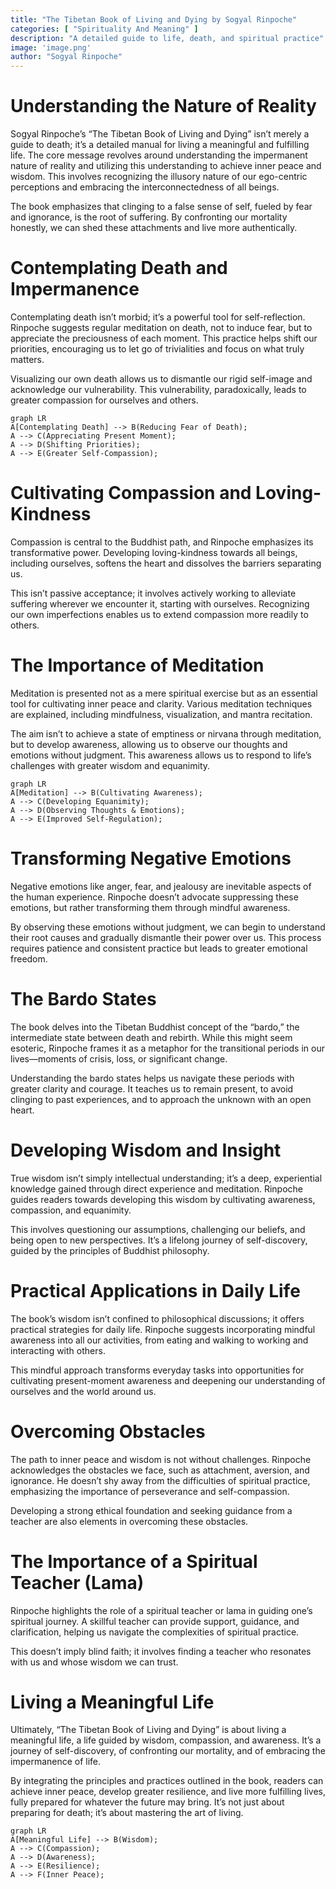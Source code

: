```yaml
---
title: "The Tibetan Book of Living and Dying by Sogyal Rinpoche"
categories: [ "Spirituality And Meaning" ]
description: "A detailed guide to life, death, and spiritual practice"
image: 'image.png'
author: "Sogyal Rinpoche"
---
```

# Understanding the Nature of Reality

Sogyal Rinpoche's "The Tibetan Book of Living and Dying" isn't merely a guide to death; it's a detailed manual for living a meaningful and fulfilling life.  The core message revolves around understanding the impermanent nature of reality and utilizing this understanding to achieve inner peace and wisdom. This involves recognizing the illusory nature of our ego-centric perceptions and embracing the interconnectedness of all beings.

The book emphasizes that clinging to a false sense of self, fueled by fear and ignorance, is the root of suffering.  By confronting our mortality honestly, we can shed these attachments and live more authentically.

# Contemplating Death and Impermanence

Contemplating death isn't morbid; it's a powerful tool for self-reflection.  Rinpoche suggests regular meditation on death, not to induce fear, but to appreciate the preciousness of each moment. This practice helps shift our priorities, encouraging us to let go of trivialities and focus on what truly matters.

Visualizing our own death allows us to dismantle our rigid self-image and acknowledge our vulnerability.  This vulnerability, paradoxically, leads to greater compassion for ourselves and others.

```mermaid
graph LR
A[Contemplating Death] --> B(Reducing Fear of Death);
A --> C(Appreciating Present Moment);
A --> D(Shifting Priorities);
A --> E(Greater Self-Compassion);
```


# Cultivating Compassion and Loving-Kindness

Compassion is central to the Buddhist path, and Rinpoche emphasizes its transformative power.  Developing loving-kindness towards all beings, including ourselves, softens the heart and dissolves the barriers separating us.

This isn't passive acceptance; it involves actively working to alleviate suffering wherever we encounter it, starting with ourselves.  Recognizing our own imperfections enables us to extend compassion more readily to others.


# The Importance of Meditation

Meditation is presented not as a mere spiritual exercise but as an essential tool for cultivating inner peace and clarity.  Various meditation techniques are explained, including mindfulness, visualization, and mantra recitation.

The aim isn't to achieve a state of emptiness or nirvana through meditation, but to develop awareness, allowing us to observe our thoughts and emotions without judgment.  This awareness allows us to respond to life's challenges with greater wisdom and equanimity.

```mermaid
graph LR
A[Meditation] --> B(Cultivating Awareness);
A --> C(Developing Equanimity);
A --> D(Observing Thoughts & Emotions);
A --> E(Improved Self-Regulation);
```

# Transforming Negative Emotions

Negative emotions like anger, fear, and jealousy are inevitable aspects of the human experience. Rinpoche doesn't advocate suppressing these emotions, but rather transforming them through mindful awareness.

By observing these emotions without judgment, we can begin to understand their root causes and gradually dismantle their power over us.  This process requires patience and consistent practice but leads to greater emotional freedom.

# The Bardo States

The book delves into the Tibetan Buddhist concept of the "bardo," the intermediate state between death and rebirth.  While this might seem esoteric, Rinpoche frames it as a metaphor for the transitional periods in our lives—moments of crisis, loss, or significant change.

Understanding the bardo states helps us navigate these periods with greater clarity and courage.  It teaches us to remain present, to avoid clinging to past experiences, and to approach the unknown with an open heart.

#  Developing Wisdom and Insight

True wisdom isn't simply intellectual understanding; it's a deep, experiential knowledge gained through direct experience and meditation.  Rinpoche guides readers towards developing this wisdom by cultivating awareness, compassion, and equanimity.

This involves questioning our assumptions, challenging our beliefs, and being open to new perspectives.  It's a lifelong journey of self-discovery, guided by the principles of Buddhist philosophy.

# Practical Applications in Daily Life

The book's wisdom isn't confined to philosophical discussions; it offers practical strategies for daily life.  Rinpoche suggests incorporating mindful awareness into all our activities, from eating and walking to working and interacting with others.

This mindful approach transforms everyday tasks into opportunities for cultivating present-moment awareness and deepening our understanding of ourselves and the world around us.


# Overcoming Obstacles

The path to inner peace and wisdom is not without challenges.  Rinpoche acknowledges the obstacles we face, such as attachment, aversion, and ignorance.  He doesn't shy away from the difficulties of spiritual practice, emphasizing the importance of perseverance and self-compassion.

Developing a strong ethical foundation and seeking guidance from a teacher are also elements in overcoming these obstacles.

# The Importance of a Spiritual Teacher (Lama)

Rinpoche highlights the role of a spiritual teacher or lama in guiding one's spiritual journey. A skillful teacher can provide support, guidance, and clarification, helping us navigate the complexities of spiritual practice.

This doesn't imply blind faith; it involves finding a teacher who resonates with us and whose wisdom we can trust.

# Living a Meaningful Life

Ultimately, "The Tibetan Book of Living and Dying" is about living a meaningful life, a life guided by wisdom, compassion, and awareness.  It's a journey of self-discovery, of confronting our mortality, and of embracing the impermanence of life.

By integrating the principles and practices outlined in the book, readers can achieve inner peace, develop greater resilience, and live more fulfilling lives, fully prepared for whatever the future may bring. It's not just about preparing for death; it's about mastering the art of living.

```mermaid
graph LR
A[Meaningful Life] --> B(Wisdom);
A --> C(Compassion);
A --> D(Awareness);
A --> E(Resilience);
A --> F(Inner Peace);
```

